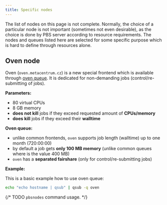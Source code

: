 ```yaml
---
title: Specific nodes
---
```

<Callout  type="warn" title="Warning">
    The list of nodes on this page is not complete. Normally, the choice of a particular node is not important (sometimes not even desirable), as the choice is done by PBS server according to resource requirements. The nodes and queues listed here are selected for some specific purpose which is hard to define through resources alone.
</Callout>

## Oven node

Oven (`oven.metacentrum.cz`) is a new special frontend which is available through [oven queue](https://metavo.metacentrum.cz/pbsmon2/queue/oven@pbs-m1.metacentrum.cz). It is dedicated for non-demanding jobs (control/re-submitting of jobs).

**Parameters:**

- 80 virtual CPUs
- 8 GB memory
- **does not kill** jobs if they exceed requested amount of **CPUs/memory**
- **does kill** jobs if they exceed their **walltime**

**Oven queue:**

- unlike common frontends, `oven` supports job length (walltime) up to one month (720:00:00)
- by default a job gets **only 100 MB memory** (unlike common queues where is the value 400 MB)
- `oven` has a **separated fairshare** (only for control/re-submitting jobs)

**Example:**

This is a basic example how to use oven queue:
```bash
echo "echo hostname | qsub" | qsub -q oven
```

{/* TODO
`pbsnodes` command usage.
*/}


